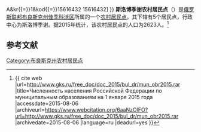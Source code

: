 {{Infobox Settlement
| official_name = 斯洛博季谢农村居民点
| native_name = Слободищенское сельское поселение
| settlement_type = [[农村居民点|农村居民点]]
| subdivision_type = [[国家|国家]]
| subdivision_type1 = [[州_(俄罗斯)|州]]
| subdivision_type2 = [[区_(苏联)|区]]
| subdivision_name = {{RUS}}
| subdivision_name1 = [[布良斯克州|布良斯克州]]
| subdivision_name2 = [[佳季科沃区|佳季科沃区]]
| seat_type = 行政中心
| seat = 斯洛博季谢
| population_as_of=2015
| population_footnotes = <ref name=stat />
| population_total = 2623
| coordinates_display = inline,title
| latd =  | latm =  | lats =  | latNS = N
| longd =  | longm =  | longs =  | longEW = E
| timezone = [[莫斯科时间|MSK]]
| utc_offset = +3
| blank_name = [[俄罗斯市政土地区划代码|OKTMO编码]]
| blank_info = [http://classif.spb.ru/classificators/view/tma.php?st{{=}}A&kr{{=}}1&kod{{=}}15616432 15616432]
}}
'''斯洛博季谢农村居民点'''（{{lang-ru|Слободищенское сельское поселение}}）是[[俄罗斯联邦|俄罗斯联邦]][[布良斯克州|布良斯克州]][[佳季科沃区|佳季科沃区]]所属的一个[[农村居民点|农村居民点]]。其下辖有5个居民点，行政中心为斯洛博季谢。据2015年统计，该农村居民点的人口为2623人。<ref name=stat>{{ cite web |url=http://www.gks.ru/free_doc/doc_2015/bul_dr/mun_obr2015.rar |title=Численность населения Российской Федерации по муниципальным образованиям на 1 января 2015 года |accessdate=2015-08-06 |archiveurl=https://www.webcitation.org/6aaNzOlFO?url=http://www.gks.ru/free_doc/doc_2015/bul_dr/mun_obr2015.rar |archivedate=2015-08-06 |language=ru |deadurl=yes }}</ref>

== 参考文献 ==
{{reflist}}

{{Russia-stub}}

[[Category:布良斯克州农村居民点|Category:布良斯克州农村居民点]]